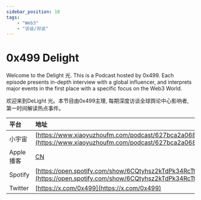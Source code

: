 ---
sidebar_position: 10
tags:
    - "Web3"
    - "访谈/对谈"
---

# 0x499 Delight

Welcome to the Delight 光.  This is a Podcast hosted by 0x499. Each episode presents in-depth interview with a global influencer, and interprets major events in the first place with a specific focus on the Web3 World.

欢迎来到DeLight 光。本节目由0x499主理, 每期深度访谈全球舆论中心影响者, 第一时间解读热点事件。

| 平台 | 地址 |
|:--|:----|
| 小宇宙 | [https://www.xiaoyuzhoufm.com/podcast/627bca2a06802ffad89a5725](https://www.xiaoyuzhoufm.com/podcast/627bca2a06802ffad89a5725) |
| Apple 播客 | [CN](https://podcasts.apple.com/cn/podcast/ep-9-cn-%E7%99%BD%E9%B1%BC-%E9%80%9A%E5%BE%80%E7%90%86%E6%83%B3%E5%8C%96dao%E7%9A%84%E8%8D%86%E6%A3%98%E4%B9%8B%E8%B7%AF/id1633780324?i=1000571639503) |
| Spotify | [https://open.spotify.com/show/6CQtyhsz2kTdPk34RcTtlA](https://open.spotify.com/show/6CQtyhsz2kTdPk34RcTtlA) |
| Twitter | [https://x.com/0x499](https://x.com/0x499) |
